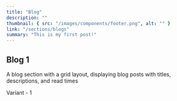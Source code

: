 ```yaml
---
title: "Blog"
description: ""
thumbnail: { src: "/images/components/footer.png", alt: "" }
link: "/sections/blogs"
summary: "This is my first post!"
---
```


## Blog 1

A blog section with a grid layout, displaying blog posts with titles, descriptions, and read times

<Tabs defaultValue="t-1">

<TabsList>
    <TabsTrigger value="t-1">Variant - 1</TabsTrigger>
</TabsList>
<TabsContent value="t-1">
    <SectionPreview name="blogs-1" />
</TabsContent>
</Tabs>

